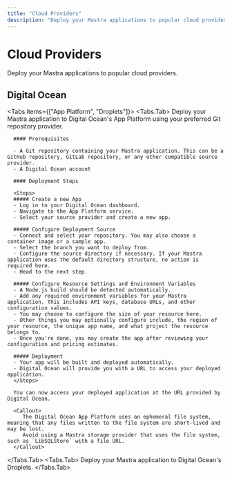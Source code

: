 ```yaml
---
title: "Cloud Providers"
description: "Deploy your Mastra applications to popular cloud providers."
---
```



# Cloud Providers

Deploy your Mastra applications to popular cloud providers.

## Digital Ocean

<Tabs items={["App Platform", "Droplets"]}>
   <Tabs.Tab>
      Deploy your Mastra application to Digital Ocean's App Platform using your preferred Git repository provider.

      #### Prerequisites

      - A Git repository containing your Mastra application. This can be a GitHub repository, GitLab repository, or any other compatible source provider.
      - A Digital Ocean account

      #### Deployment Steps

      <Steps>
      ##### Create a new App
      - Log in to your Digital Ocean dashboard.
      - Navigate to the App Platform service.
      - Select your source provider and create a new app.

      ##### Configure Deployment Source
      - Connect and select your repository. You may also choose a container image or a sample app.
      - Select the branch you want to deploy from.
      - Configure the source directory if necessary. If your Mastra application uses the default directory structure, no action is required here.
      - Head to the next step.

      ##### Configure Resource Settings and Environment Variables
      - A Node.js build should be detected automatically.
      - Add any required environment variables for your Mastra application. This includes API keys, database URLs, and other configuration values.
      - You may choose to configure the size of your resource here.
      - Other things you may optionally configure include, the region of your resource, the unique app name, and what project the resource belongs to.
      - Once you're done, you may create the app after reviewing your configuration and pricing estimates.

      ##### Deployment
      - Your app will be built and deployed automatically.
      - Digital Ocean will provide you with a URL to access your deployed application.
      </Steps>

      You can now access your deployed application at the URL provided by Digital Ocean.

      <Callout>
         The Digital Ocean App Platform uses an ephemeral file system, meaning that any files written to the file system are short-lived and may be lost.
         Avoid using a Mastra storage provider that uses the file system, such as `LibSQLStore` with a file URL.
      </Callout>
   </Tabs.Tab>
   <Tabs.Tab>
      Deploy your Mastra application to Digital Ocean's Droplets.
   </Tabs.Tab>
</Tabs>